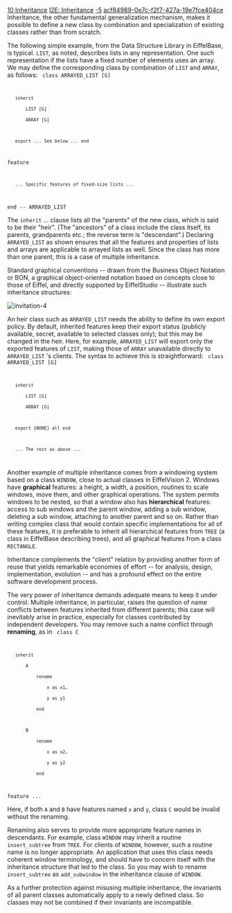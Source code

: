 [[Property:title|10 Inheritance]]
[[Property:link_title|I2E: Inheritance]]
[[Property:weight|-5]]
[[Property:uuid|acf84989-0e7c-f2f7-427a-19e7fce404ce]]
Inheritance, the other fundamental generalization mechanism, makes it possible to define a new class by combination and specialization of existing classes rather than from scratch. 

The following simple example, from the Data Structure Library in EiffelBase, is typical. <code> LIST </code>, as noted, describes lists in any representation. One such representation if the lists have a fixed number of elements uses an array. We may define the corresponding class by combination of <code> LIST </code> and <code> ARRAY </code>, as follows: 
<code>
class ARRAYED_LIST [G]
	inherit
		LIST [G]
		ARRAY [G]

	export ... See below ... end

feature
	... Specific features of fixed-size lists ...

end -- ARRAYED_LIST
</code>

The <code> inherit </code> ... clause lists all the "parents" of the new class, which is said to be their "heir". (The "ancestors" of a class include the class itself, its parents, grandparents etc.; the reverse term is "descendant".) Declaring <code> ARRAYED_LIST </code> as shown ensures that all the features and properties of lists and arrays are applicable to arrayed lists as well. Since the class has more than one parent, this is a case of multiple inheritance. 

Standard graphical conventions -- drawn from the Business Object Notation or BON, a graphical object-oriented notation based on concepts close to those of Eiffel, and directly supported by EiffelStudio -- illustrate such inheritance structures:
 [[Image:invitation-4]]  
An heir class such as <code> ARRAYED_LIST </code> needs the ability to define its own export policy. By default, inherited features keep their export status (publicly available, secret, available to selected classes only); but this may be changed in the heir. Here, for example, <code> ARRAYED_LIST </code> will export only the exported features of <code> LIST </code>, making those of <code> ARRAY </code> unavailable directly to <code> ARRAYED_LIST </code> 's clients. The syntax to achieve this is straightforward: 
<code>
class ARRAYED_LIST [G]
	inherit
		LIST [G]
		ARRAY [G]

	export {NONE} all end

	... The rest as above ...
</code>

Another example of multiple inheritance comes from a windowing system based on a class <code> WINDOW </code>, close to actual classes in EiffelVision 2. Windows have '''graphical''' features: a height, a width, a position, routines to scale windows, move them, and other graphical operations. The system permits windows to be nested, so that a window also has '''hierarchical''' features: access to sub windows and the parent window, adding a sub window, deleting a sub window, attaching to another parent and so on. Rather than writing complex class that would contain specific implementations for all of these features, it is preferable to inherit all hierarchical features from <code> TREE </code> (a class in EiffelBase describing trees), and all graphical features from a class <code> RECTANGLE </code>. 

Inheritance complements the "client" relation by providing another form of reuse that yields remarkable economies of effort -- for analysis, design, implementation, evolution -- and has a profound effect on the entire software development process. 

The very power of inheritance demands adequate means to keep it under control. Multiple inheritance, in particular, raises the question of name conflicts between features inherited from different parents; this case will inevitably arise in practice, especially for classes contributed by independent developers. You may remove such a name conflict through '''renaming''', as in 
<code>
class C
	inherit
		A
			rename
				x as x1,
				y as y1
			end

		B
			rename
				x as x2,
				y as y2
			end

feature ...
</code>

Here, if both <code> A </code> and <code> B </code> have features named <code> x </code> and <code> y </code>, class <code> C </code> would be invalid without the renaming. 

Renaming also serves to provide more appropriate feature names in descendants. For example, class <code> WINDOW </code> may inherit a routine <code> insert_subtree </code> from <code> TREE </code>. For clients of <code> WINDOW </code>, however, such a routine name is no longer appropriate. An application that uses this class needs coherent window terminology, and should have to concern itself with the inheritance structure that led to the class. So you may wish to rename <code> insert_subtree </code> as <code> add_subwindow </code> in the inheritance clause of <code> WINDOW </code>. 

As a further protection against misusing multiple inheritance, the invariants of all parent classes automatically apply to a newly defined class. So classes may not be combined if their invariants are incompatible. 




